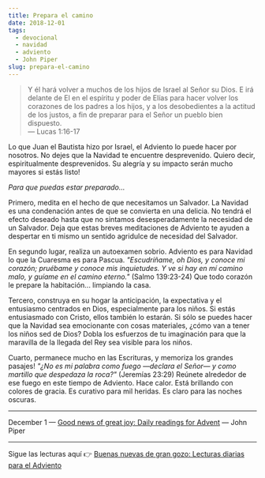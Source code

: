 ```yaml
---
title: Prepara el camino
date: 2018-12-01
tags:
  - devocional
  - navidad
  - adviento
  - John Piper
slug: prepara-el-camino
---
```


> Y él hará volver a muchos de los hijos de Israel al Señor su Dios. E irá delante de El en el espíritu y poder de Elías para hacer volver los corazones de los padres a los hijos, y a los desobedientes a la actitud de los justos, a fin de preparar para el Señor un pueblo bien dispuesto. <br />
> — Lucas 1:16-17

Lo que Juan el Bautista hizo por Israel, el Adviento lo puede hacer por nosotros. No dejes que la Navidad te encuentre desprevenido. Quiero decir, espiritualmente desprevenidos. Su alegría y su impacto serán mucho mayores si estás listo!

_Para que puedas estar preparado..._

Primero, medita en el hecho de que necesitamos un Salvador. La Navidad es una condenación antes de que se convierta en una delicia. No tendrá el efecto deseado hasta que no sintamos desesperadamente la necesidad de un Salvador. Deja que estas breves meditaciones de Adviento te ayuden a despertar en ti mismo un sentido agridulce de necesidad del Salvador.

En segundo lugar, realiza un autoexamen sobrio. Adviento es para Navidad lo que la Cuaresma es para Pascua. _"Escudríñame, oh Dios, y conoce mi corazón; pruébame y conoce mis inquietudes. Y ve si hay en mí camino malo, y guíame en el camino eterno."_ (Salmo 139:23-24) Que todo corazón le prepare la habitación... limpiando la casa.

Tercero, construya en su hogar la anticipación, la expectativa y el entusiasmo centrados en Dios, especialmente para los niños. Si estás entusiasmado con Cristo, ellos también lo estarán. Si sólo se puedes hacer que la Navidad sea emocionante con cosas materiales, ¿cómo van a tener los niños sed de Dios? Dobla los esfuerzos de tu imaginación para que la maravilla de la llegada del Rey sea visible para los niños.

Cuarto, permanece mucho en las Escrituras, y memoriza los grandes pasajes! _"¿No es mi palabra como fuego —declara el Señor— y como martillo que despedaza la roca?"_ (Jeremías 23:29) Reúnete alrededor de ese fuego en este tiempo de Adviento. Hace calor. Está brillando con colores de gracia. Es curativo para mil heridas. Es claro para las noches oscuras.

---

December 1 — [Good news of great joy: Daily readings for Advent](https://www.desiringgod.org/books/good-news-of-great-joy) — John Piper

---

Sigue las lecturas aquí 👉 [Buenas nuevas de gran gozo: Lecturas diarias para el Adviento](/buenas-nuevas-de-gran-gozo-lecturas-diarias-para-adviento)

